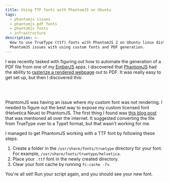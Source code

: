 ```yaml
---
title: Using TTF fonts with PhantomJS on Ubuntu
tags:
  - phantomjs issues
  - phantomjs pdf fonts
  - phantomjs fonts
  - infrastructure
description: >-
  How to use TrueType (ttf) fonts with PhantomJS 2 on Ubuntu linux distributions. This article describes how to fix
  PhantomJS issues with using custom fonts and PDF generation.
---
```



I was recently tasked with figuring out how to automate the generation of a PDF file from one of my
[EmberJS](http://emberjs.com/) apps. I discovered that [PhantomJS](http://phantomjs.org/) had the ability to
[rasterize a rendered webpage](http://phantomjs.org/screen-capture.html) out to PDF. It was really easy to get set up,
but then I discovered this:

<br />
<MdxImage src={UglyFont} alt="" />
<br />

PhantomJS was having an issue where my custom font was not rendering. I needed to figure out the best way to expose my
custom licensed font (Helvetica Neue) to PhantomJS. The first thing I found was
[this blog post](https://medium.com/@stockholmux/besting-phantomjs-font-problems-ee22795f5c0b) that was mentioned all
over the internet. It suggested converting the file from TrueType over to a Type1 format, but that wasn't working for
me.

I managed to get PhantomJS working with a TTF font by following these steps:

1. Create a folder in the `/usr/share/fonts/truetype` directory for your font. For example,
   `/usr/share/fonts/truetype/helvetica`.
2. Place your `.ttf` font in the newly created directory.
3. Clear your font cache by running `fc-cache -fv`.

You're all set! Run your script again, and you should see your new font.

<br />
<MdxImage src={NiceFont} alt="" />
